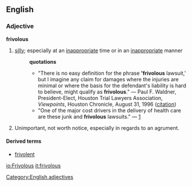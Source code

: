 ==English==
===Adjective===
[[Category:English adjectives]]
'''frivolous'''
#[[silly]]; especially at an [[inappropriate]] time or in an [[inappropriate]] manner
#:'''quotations'''
#:*"There is no easy definition for the phrase ''''frivolous''' lawsuit,' but I imagine any claim for damages where the injuries are minimal or where the basis for the defendant's liability is hard to believe, might qualify as '''frivolous'''." &mdash; Paul F. Waldner, President-Elect, Houston Trial Lawyers Association, ''Viewpoints'', Houston Chronicle, August 31, 1996 ([http://www.calahouston.org/best.html citation])
#:*"One of the major cost drivers in the delivery of health care are these junk and '''frivolous''' lawsuits." &mdash; [http://www.factcheck.org/article133.html]
#Unimportant, not worth notice, especially in regards to an agrument.

==== Derived terms ====
* [[frivolent]]

[[io:Frivolous]]
[[it:frivolous]]